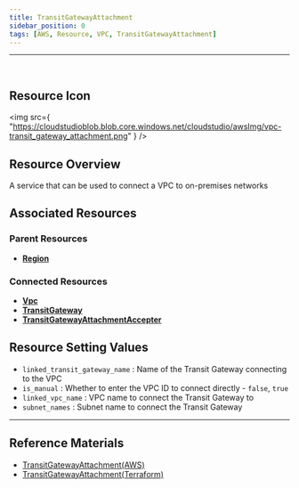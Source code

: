 ```yaml
---
title: TransitGatewayAttachment
sidebar_position: 0
tags: [AWS, Resource, VPC, TransitGatewayAttachment]
---
```


<hr />
<br />

## Resource Icon

<img
    src={
        "https://cloudstudioblob.blob.core.windows.net/cloudstudio/awsImg/vpc-transit_gateway_attachment.png"
    }
/>

## Resource Overview

A service that can be used to connect a VPC to on-premises networks

## Associated Resources

### Parent Resources

-   [**Region**](https://docs.cstudio.app/en/docs/resource/aws/Base/Region)

### Connected Resources

-   [**Vpc**](https://docs.cstudio.app/en/docs/resource/aws/Vpc/Vpc)
-   [**TransitGateway**](https://docs.cstudio.app/en/docs/resource/aws/Vpc/TransitGateway)
-   [**TransitGatewayAttachmentAccepter**](https://docs.cstudio.app/en/docs/resource/aws/Vpc/TransitGatewayAttachmentAccepter)


## Resource Setting Values

-   `linked_transit_gateway_name` : Name of the Transit Gateway connecting to the VPC
-   `is_manual` : Whether to enter the VPC ID to connect directly - `false`, `true`
-   `linked_vpc_name` : VPC name to connect the Transit Gateway to
-   `subnet_names` : Subnet name to connect the Transit Gateway
---

## Reference Materials

-   [TransitGatewayAttachment(AWS)](https://docs.aws.amazon.com/ko_kr/vpc/latest/tgw/tgw-vpc-attachments.html)
-   [TransitGatewayAttachment(Terraform)](https://registry.terraform.io/providers/hashicorp/aws/latest/docs/resources/ec2_transit_gateway_vpc_attachment)

